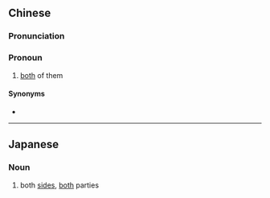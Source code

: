 {{also|两者}}
==Chinese==
{{zh-forms|s=两者}}

===Pronunciation===
{{zh-pron
|m=liǎngzhě
|c=loeng5 ze2
|mn=lióng-chiá
|cat=pron
}}

===Pronoun===
{{zh-pronoun}}

# [[both]] of them

====Synonyms====
* {{zh-l|二者}}

----

==Japanese==
{{ja-kanjitab|りょう|しゃ|yomi=o}}

===Noun===
{{ja-noun|りょうしゃ|shin=両者}}

# both [[side]]s, [[both]] parties
